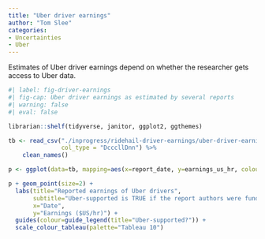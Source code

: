 ```yaml
---
title: "Uber driver earnings"
author: "Tom Slee"
categories:
- Uncertainties
- Uber
---
```


Estimates of Uber driver earnings depend on whether the researcher gets access to Uber data.

```r
#| label: fig-driver-earnings
#| fig-cap: Uber driver earnings as estimated by several reports
#| warning: false
#| eval: false

librarian::shelf(tidyverse, janitor, ggplot2, ggthemes)

tb <- read_csv("./inprogress/ridehail-driver-earnings/uber-driver-earnings.csv",
               col_type = "DcccllDnn") %>%
    clean_names()

p <- ggplot(data=tb, mapping=aes(x=report_date, y=earnings_us_hr, colour=uber_funded, ))

p + geom_point(size=2) +
  labs(title="Reported earnings of Uber drivers",
       subtitle="Uber-supported is TRUE if the report authors were funded by or employed by Uber,\nor if Uber granted the authors access to company data sets",
       x="Date",
       y="Earnings ($US/hr)") +
  guides(colour=guide_legend(title="Uber-supported?")) +
  scale_colour_tableau(palette="Tableau 10")

```

